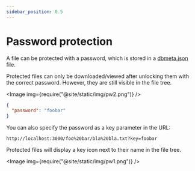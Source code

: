 ```yaml
---
sidebar_position: 0.5
---
```



# Password protection

A file can be protected with a password, which is stored in a [dbmeta.json](/configuration/metadata.md) file.

Protected files can only be downloaded/viewed after unlocking them with the correct password. However, they are still visible in the file tree.


<Image img={require("@site/static/img/pw2.png")} />

```json title="/.local/foo bar/bla bla.txt.dbmeta.json"
{
  "password": "foobar"
}
```

You can also specify the password as a key parameter in the URL:

```
http://localhost:3000/foo%20bar/bla%20bla.txt?key=foobar
```

Protected files will display a key icon next to their name in the file tree.

<Image img={require("@site/static/img/pw1.png")} />